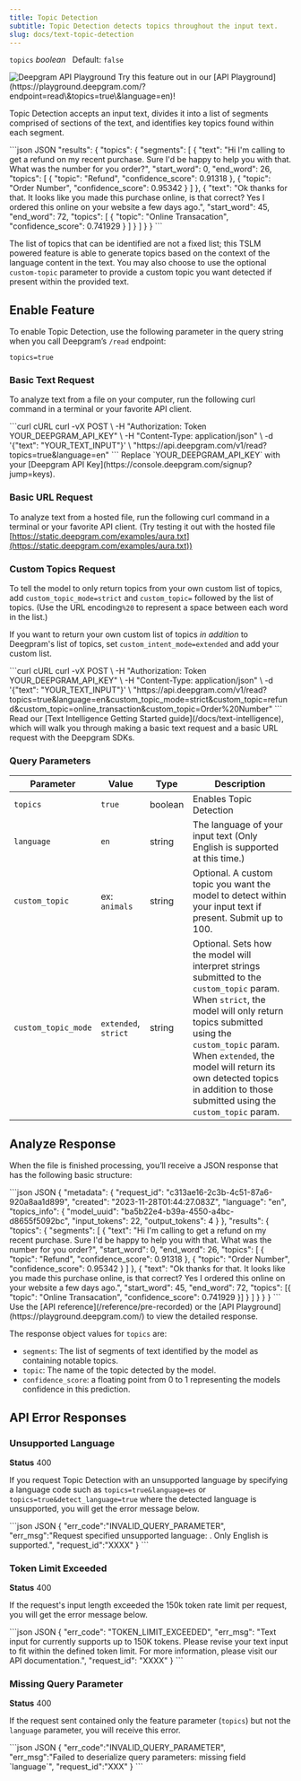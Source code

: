 ```yaml
---
title: Topic Detection
subtitle: Topic Detection detects topics throughout the input text.
slug: docs/text-topic-detection
---
```



`topics` *boolean*   Default: `false`

<Markdown src="../snippets/english.mdx" />

<div class="api-playground-call">
<span>
<img src="https://res.cloudinary.com/deepgram/image/upload/v1717523786/devex/codey-greeting_rekqe1.svg" alt="Deepgram API Playground"/>   Try this feature out in our [API Playground](https://playground.deepgram.com/?endpoint=read\&topics=true\&language=en)!
</span>
</div>

Topic Detection accepts an input text, divides it into a list of segments comprised of sections of the text, and identifies key topics found within each segment.

<CodeGroup>
  ```json JSON
   "results": {
      "topics": {
        "segments": [
          {
            "text": "Hi I'm calling to get a refund on my recent purchase. Sure I'd be happy to help you with that. What was the number for you order?",
            "start_word": 0,
            "end_word": 26,
            "topics": [
              { "topic": "Refund", "confidence_score": 0.91318 },
              { "topic": "Order Number", "confidence_score": 0.95342 }
            ]
          },
          {
            "text": "Ok thanks for that. It looks like you made this purchase online, is that correct? Yes I ordered this online on your website a few days ago.",
            "start_word": 45,
            "end_word": 72,
            "topics": [
              { 
                "topic": "Online Transacation", "confidence_score": 0.741929 
              }
            ]
          }
        ]
      }
    }
  ```
</CodeGroup>

The list of topics that can be identified are not a fixed list; this TSLM powered feature is able to generate topics based on the context of the language content in the text. You may also choose to use the optional `custom-topic` parameter to provide a custom topic you want detected if present within the provided text.

## Enable Feature

To enable Topic Detection, use the following parameter in the query string when you call Deepgram’s `/read` endpoint:

`topics=true`

### Basic Text Request

To analyze text from a file on your computer, run the following curl command in a terminal or your favorite API client.

<CodeGroup>
  ```curl cURL
  curl -vX POST \
   -H "Authorization: Token YOUR_DEEPGRAM_API_KEY" \
   -H "Content-Type: application/json" \
   -d '{"text": "YOUR_TEXT_INPUT"}' \
   "https://api.deepgram.com/v1/read?topics=true&language=en"
  ```
</CodeGroup>

<Warning>
  Replace `YOUR_DEEPGRAM_API_KEY` with your [Deepgram API Key](https://console.deepgram.com/signup?jump=keys).
</Warning>

### Basic URL Request

To analyze text from a hosted file, run the following curl command in a terminal or your favorite API client. (Try testing it out with the hosted file [https://static.deepgram.com/examples/aura.txt](https://static.deepgram.com/examples/aura.txt))

### Custom Topics Request

To tell the model to only return topics from your own custom list of topics, add `custom_topic_mode=strict` and `custom_topic=` followed by the list of topics. (Use the URL encoding`%20` to represent a space between each word in the list.)

If you want to return your own custom list of topics *in addition* to Deegpram's list of topics, set `custom_intent_mode=extended` and add your custom list.

<CodeGroup>
  ```curl cURL
  curl -vX POST \
   -H "Authorization: Token YOUR_DEEPGRAM_API_KEY" \
   -H "Content-Type: application/json" \
   -d '{"text": "YOUR_TEXT_INPUT"}' \
   "https://api.deepgram.com/v1/read?topics=true&language=en&custom_topic_mode=strict&custom_topic=refund&custom_topic=online_transaction&custom_topic=Order%20Number"
  ```
</CodeGroup>

<Info>
  Read our [Text Intelligence Getting Started guide](/docs/text-intelligence), which will walk you through making a basic text request and a basic URL request with the Deepgram SDKs.
</Info>

### Query Parameters

| Parameter           | Value                | Type    | Description                                                                                                                                                                                                                                                                                                         |
| ------------------- | -------------------- | ------- | ------------------------------------------------------------------------------------------------------------------------------------------------------------------------------------------------------------------------------------------------------------------------------------------------------------------- |
| `topics`            | `true`               | boolean | Enables Topic Detection                                                                                                                                                                                                                                                                                             |
| `language`          | `en`                 | string  | The language of your input text (Only English is supported at this time.)                                                                                                                                                                                                                                           |
| `custom_topic`      | ex: `animals`        | string  | Optional. A custom topic you want the model to detect within your input text if present. Submit up to 100.                                                                                                                                                                                                          |
| `custom_topic_mode` | `extended`, `strict` | string  | Optional. Sets how the model will interpret strings submitted to the `custom_topic` param. When `strict`, the model will only return topics submitted using the `custom_topic` param. When `extended`, the model will return its own detected topics in addition to those submitted using the `custom_topic` param. |

## Analyze Response

When the file is finished processing, you’ll receive a JSON response that has the following basic structure:

<CodeGroup>
  ```json JSON
  {
    "metadata": {
      "request_id": "c313ae16-2c3b-4c51-87a6-920a8aa1d899",
      "created": "2023-11-28T01:44:27.083Z",
      "language": "en",
      "topics_info": {
        "model_uuid": "ba5b22e4-b39a-4550-a4bc-d8655f5092bc",
        "input_tokens": 22,
        "output_tokens": 4
      }
    },
    "results": {
      "topics": {
        "segments": [
          {
            "text": "Hi I'm calling to get a refund on my recent purchase. Sure I'd be happy to help you with that. What was the number for you order?",
            "start_word": 0,
            "end_word": 26,
            "topics": [
              { "topic": "Refund", "confidence_score": 0.91318 },
              { "topic": "Order Number", "confidence_score": 0.95342 }
            ]
          },
          {
            "text": "Ok thanks for that. It looks like you made this purchase online, is that correct? Yes I ordered this online on your website a few days ago.",
            "start_word": 45,
            "end_word": 72,
            "topics": [{ "topic": "Online Transacation", "confidence_score": 0.741929 }]
          }
        ]
      }
    }
  }
  ```
</CodeGroup>

<Info>
  Use the [API reference](/reference/pre-recorded) or the [API Playground](https://playground.deepgram.com/) to view the detailed response.
</Info>

The response object values for `topics` are:

* `segments`: The list of segments of text identified by the model as containing notable topics.
* `topic`: The name of the topic detected by the model.
* `confidence_score`: a floating point from 0 to 1 representing the models confidence in this prediction.

## API Error Responses

### Unsupported Language

**Status** 400

If you request Topic Detection with an unsupported language by specifying a language code such as `topics=true&language=es` or `topics=true&detect_language=true` where the detected language is unsupported, you will get the error message below.

<CodeGroup>
  ```json JSON
  {
    "err_code":"INVALID_QUERY_PARAMETER",
    "err_msg":"Request specified unsupported language: <language_name>. Only English is supported.",
    "request_id":"XXXX"
  }
  ```
</CodeGroup>

### Token Limit Exceeded

**Status** 400

If the request's input length exceeded the 150k token rate limit per request, you will get the error message below.

<CodeGroup>
  ```json JSON
  {
    "err_code": "TOKEN_LIMIT_EXCEEDED",
    "err_msg": "Text input for <api_name> currently supports up to 150K tokens. Please revise your text input to fit within the defined token limit. For more information, please visit our API documentation.",
    "request_id": "XXXX"
  }
  ```
</CodeGroup>

### Missing Query Parameter

**Status** 400

If the request sent contained only the feature parameter (`topics`) but not the `language` parameter, you will receive this error.

<CodeGroup>
  ```json JSON
  {
    "err_code":"INVALID_QUERY_PARAMETER",
    "err_msg":"Failed to deserialize query parameters: missing field `language`",
    "request_id":"XXX"
  }
  ```
</CodeGroup>
